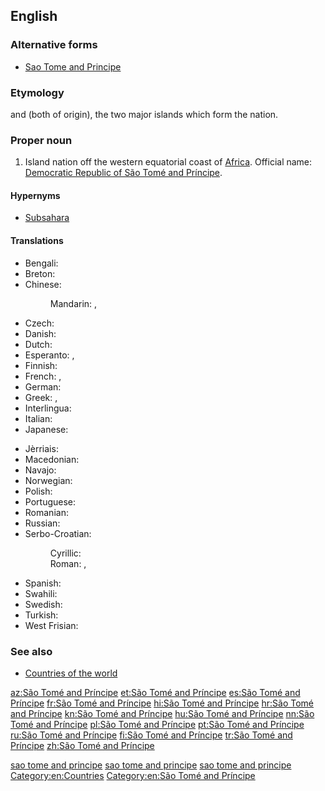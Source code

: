 ==English==
{{wikipedia}}

===Alternative forms===
* [[Sao Tome and Principe]]

===Etymology===
{{term|São Tomé|lang=en}} and {{term|Príncipe|lang=en}} (both of {{etyl|pt|en}} origin), the two major islands which form the nation.

===Proper noun===
{{en-proper noun}}

# Island nation off the western equatorial coast of [[Africa]]. Official name: [[Democratic Republic of São Tomé and Príncipe]].

====Hypernyms====
*[[Subsahara]]

====Translations====
{{trans-top|Democratic Republic of São Tomé and Príncipe}}
* Bengali: {{t|bn|সাঁউ তুমি ও প্রিন্সিপি}}
* Breton: {{t|br|Sao Tome ha Principe}}
* Chinese:
*: Mandarin: {{t+|cmn|聖多美和普林西比|sc=Hani}}, {{t|cmn|圣多美和普林西比|tr=Shèngduōměi hé Pǔlínxībǐ|sc=Hani}}
* Czech: {{t+|cs|Svatý Tomáš a Princův ostrov|m}}
* Danish: {{t|da|São Tomé og Príncipe}}
* Dutch: {{t+|nl|Sao Tomé en Principe}}
* Esperanto: {{t|eo|Saotomeo}}, {{t|eo|Sao-Tomeo kaj Principeo}}
* Finnish: {{t+|fi|São Tomé ja Príncipe}}
* French: {{t+|fr|Sao Tomé-et-Principe}}, {{t+|fr|São Tomé e Príncipe}}
* German: {{t+|de|São Tomé und Príncipe}}
* Greek: {{t|el|Σάο Τομέ και Πρίνσιπε|tr=Sáo Tomé kai Prínsipe}}, {{t|el|Σαν Τομέ και Πρίντσιπε|tr=San Tomé kai Príntsipe}}
* Interlingua: {{t|ia|Sancte Tomey Principe}}
* Italian: {{t|it|São Tomé e Príncipe}}
* Japanese: {{t|ja|サントメプリンシペ|tr=Santomepurinshipe}}
{{trans-mid}}
* Jèrriais: {{t|roa-jer|São Tomé et Principe|m}}
* Macedonian: {{t|mk|Сао Томе и Принсипе|n|tr=Sáo Tóme i Prinsípe}}
* Navajo: {{t|nv|São Tomé dóó Príncipe}}
* Norwegian: {{t+|no|São Tomé og Príncipe}}
* Polish: {{t+|pl|Wyspy Świętego Tomasza i Książęca}}
* Portuguese: {{t+|pt|São Tomé e Príncipe}}
* Romanian: {{t|ro|São Tomé și Príncipe}}
* Russian: {{t|ru|Сан-Томе и Принсипи|f|n|tr=San-Tomɛ́ i Prínsipi}}
* Serbo-Croatian:
*: Cyrillic:
*: Roman: {{t|sh|Sveti Toma i Princip|m}},  {{t|sh|Sao Tome i Principe|m}}
* Spanish: {{t+|es|Santo Tomé y Príncipe}}
* Swahili: {{t|sw|Saotome na Prinsipe}}
* Swedish: {{t+|sv|São Tomé och Príncipe}}
* Turkish: {{t+|tr|São Tomé ve Príncipe}}
* West Frisian: {{t|fy|Sao Tomee en Prinsyp}}
{{trans-bottom}}

===See also===
* [[Appendix:Countries of the world|Countries of the world]]

[[Category:English terms spelled with Ã|sao tome and principe]]
[[Category:English terms spelled with É|sao tome and principe]]
[[Category:English terms spelled with Í|sao tome and principe]]
[[Category:en:Countries]]
[[Category:en:São Tomé and Príncipe]]

[[az:São Tomé and Príncipe]]
[[et:São Tomé and Príncipe]]
[[es:São Tomé and Príncipe]]
[[fr:São Tomé and Príncipe]]
[[hi:São Tomé and Príncipe]]
[[hr:São Tomé and Príncipe]]
[[kn:São Tomé and Príncipe]]
[[hu:São Tomé and Príncipe]]
[[nn:São Tomé and Príncipe]]
[[pl:São Tomé and Príncipe]]
[[pt:São Tomé and Príncipe]]
[[ru:São Tomé and Príncipe]]
[[fi:São Tomé and Príncipe]]
[[tr:São Tomé and Príncipe]]
[[zh:São Tomé and Príncipe]]